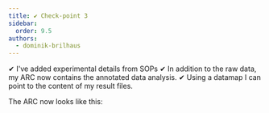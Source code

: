 ```yaml
---
title: ✔︎ Check-point 3
sidebar:
  order: 9.5
authors:
  - dominik-brilhaus
---
```



<ViolaSays>
✔︎ I've added experimental details from SOPs   
✔︎ In addition to the raw data, my ARC now contains the annotated data analysis.  
✔︎ Using a datamap I can point to the content of my result files.  
</ViolaSays>

The ARC now looks like this:


<ViolasARC3 />
